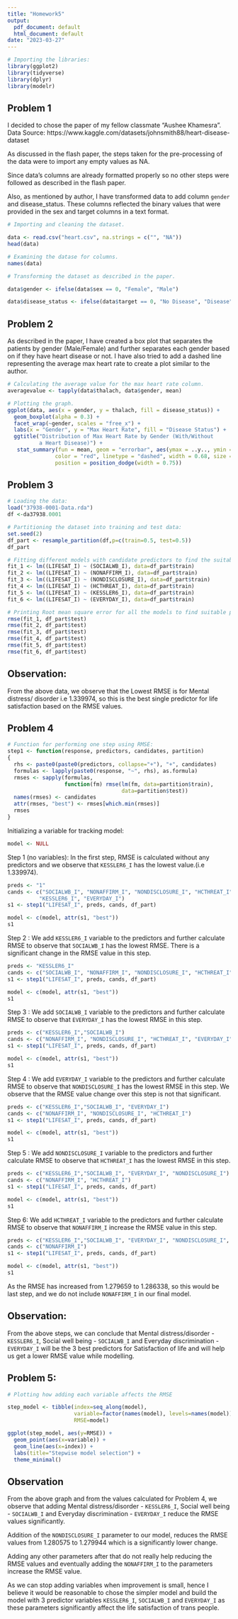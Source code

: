```yaml
---
title: "Homework5"
output:
  pdf_document: default
  html_document: default
date: "2023-03-27"
---
```


```r
# Importing the libraries:
library(ggplot2)
library(tidyverse)
library(dplyr)
library(modelr)
```

## Problem 1

I decided to chose the paper of my fellow classmate "Aushee Khamesra".
Data Source: https://www.kaggle.com/datasets/johnsmith88/heart-disease-dataset

As discussed in the flash paper, the steps taken for the pre-processing of the
data were to import any empty values as NA.

Since data's columns are already formatted properly so no other steps were 
followed as described in the flash paper.

Also, as mentioned by author, I have transformed data to add column `gender`
and disease_status. These columns reflected the binary values that were provided
in the sex and target columns in a text format.

```r
# Importing and cleaning the dataset.

data <- read.csv("heart.csv", na.strings = c("", "NA"))
head(data)
```

```r
# Examining the datase for columns.
names(data)
```

```r
# Transforming the dataset as described in the paper.

data$gender <- ifelse(data$sex == 0, "Female", "Male")

data$disease_status <- ifelse(data$target == 0, "No Disease", "Disease")
```

## Problem 2

As described in the paper, I have created a box plot that separates the patients
by gender (Male/Female) and further separates each gender based on if they have
heart disease or not. I have also tried to add a dashed line representing the
average max heart rate to create a plot similar to the author.

```r
# Calculating the average value for the max heart rate column.
averagevalue <- tapply(data$thalach, data$gender, mean)

# Plotting the graph.
ggplot(data, aes(x = gender, y = thalach, fill = disease_status)) +
  geom_boxplot(alpha = 0.3) +
  facet_wrap(~gender, scales = "free_x") +
  labs(x = "Gender", y = "Max Heart Rate", fill = "Disease Status") +
  ggtitle("Distribution of Max Heart Rate by Gender (With/Without 
          a Heart Disease)") +
   stat_summary(fun = mean, geom = "errorbar", aes(ymax = ..y.., ymin = ..y..), 
               color = "red", linetype = "dashed", width = 0.68, size = 0.75, 
               position = position_dodge(width = 0.75))
```


## Problem 3

```r
# Loading the data:
load("37938-0001-Data.rda") 
df <-da37938.0001
```


```r
# Partitioning the dataset into training and test data:
set.seed(2)
df_part <- resample_partition(df,p=c(train=0.5, test=0.5))
df_part
```

```r
# Fitting different models with candidate predictors to find the suitable one:
fit_1 <- lm((LIFESAT_I) ~ (SOCIALWB_I), data=df_part$train)
fit_2 <- lm((LIFESAT_I) ~ (NONAFFIRM_I), data=df_part$train)
fit_3 <- lm((LIFESAT_I) ~ (NONDISCLOSURE_I), data=df_part$train)
fit_4 <- lm((LIFESAT_I) ~ (HCTHREAT_I), data=df_part$train)
fit_5 <- lm((LIFESAT_I) ~ (KESSLER6_I), data=df_part$train)
fit_6 <- lm((LIFESAT_I) ~ (EVERYDAY_I), data=df_part$train)
```

```r
# Printing Root mean square error for all the models to find suitable predictor:
rmse(fit_1, df_part$test)
rmse(fit_2, df_part$test)
rmse(fit_3, df_part$test)
rmse(fit_4, df_part$test)
rmse(fit_5, df_part$test)
rmse(fit_6, df_part$test)
```

## Observation:
From the above data, we observe that the Lowest RMSE is for Mental distress/
disorder i.e 1.339974, so this is the best single predictor for life satisfaction
based on the RMSE values.


## Problem 4

```r
# Function for performing one step using RMSE:
step1 <- function(response, predictors, candidates, partition)
{
  rhs <- paste0(paste0(predictors, collapse="+"), "+", candidates)
  formulas <- lapply(paste0(response, "~", rhs), as.formula)
  rmses <- sapply(formulas,
                  function(fm) rmse(lm(fm, data=partition$train),
                                    data=partition$test))
  names(rmses) <- candidates
  attr(rmses, "best") <- rmses[which.min(rmses)]
  rmses
}
```

Initializing a variable for tracking model:

```r
model <- NULL
```


Step 1 (no variables): In the first step, RMSE is calculated without any
predictors and we observe that `KESSLER6_I` has the lowest value.(i.e 1.339974).


```r
preds <- "1"
cands <- c("SOCIALWB_I", "NONAFFIRM_I", "NONDISCLOSURE_I", "HCTHREAT_I",
          "KESSLER6_I", "EVERYDAY_I")
s1 <- step1("LIFESAT_I", preds, cands, df_part)

model <- c(model, attr(s1, "best"))
s1
```

Step 2 : We add `KESSLER6_I` variable to the predictors and further calculate 
RMSE to observe that `SOCIALWB_I` has the lowest RMSE. There is a significant
change in the RMSE value in this step.


```r
preds <- "KESSLER6_I"
cands <- c("SOCIALWB_I", "NONAFFIRM_I", "NONDISCLOSURE_I", "HCTHREAT_I", "EVERYDAY_I")
s1 <- step1("LIFESAT_I", preds, cands, df_part)

model <- c(model, attr(s1, "best"))
s1
```

Step 3 : We add `SOCIALWB_I` variable to the predictors and further calculate 
RMSE to observe that `EVERYDAY_I ` has the lowest RMSE in this step.


```r
preds <- c("KESSLER6_I","SOCIALWB_I")
cands <- c("NONAFFIRM_I", "NONDISCLOSURE_I", "HCTHREAT_I", "EVERYDAY_I")
s1 <- step1("LIFESAT_I", preds, cands, df_part)

model <- c(model, attr(s1, "best"))
s1
```

Step 4 : We add `EVERYDAY_I` variable to the predictors and further calculate 
RMSE to observe that `NONDISCLOSURE_I ` has the lowest RMSE in this step. We observe
that the RMSE value change over this step is not that significant.


```r
preds <- c("KESSLER6_I","SOCIALWB_I", "EVERYDAY_I")
cands <- c("NONAFFIRM_I", "NONDISCLOSURE_I", "HCTHREAT_I")
s1 <- step1("LIFESAT_I", preds, cands, df_part)

model <- c(model, attr(s1, "best"))
s1
```

Step 5 : We add `NONDISCLOSURE_I` variable to the predictors and further calculate 
RMSE to observe that `HCTHREAT_I ` has the lowest RMSE in this step. 


```r
preds <- c("KESSLER6_I","SOCIALWB_I", "EVERYDAY_I", "NONDISCLOSURE_I")
cands <- c("NONAFFIRM_I", "HCTHREAT_I")
s1 <- step1("LIFESAT_I", preds, cands, df_part)

model <- c(model, attr(s1, "best"))
s1
```

Step 6: We add `HCTHREAT_I` variable to the predictors and further calculate 
RMSE to observe that `NONAFFIRM_I ` increase the RMSE value in this step.


```r
preds <- c("KESSLER6_I","SOCIALWB_I", "EVERYDAY_I", "NONDISCLOSURE_I", "HCTHREAT_I")
cands <- c("NONAFFIRM_I")
s1 <- step1("LIFESAT_I", preds, cands, df_part)

model <- c(model, attr(s1, "best"))
s1
```

As the RMSE has increased from 1.279659 to 1.286338, so this would be last step,
and we do not include `NONAFFIRM_I ` in our final model.

## Observation:

From the above steps, we can conclude that Mental distress/disorder - `KESSLER6_I`, 
Social well being - `SOCIALWB_I` and Everyday discrimination - `EVERYDAY_I` will 
be the 3 best predictors for Satisfaction of life and will help us get a lower
RMSE value while modelling.


## Problem 5:

```r
# Plotting how adding each variable affects the RMSE 

step_model <- tibble(index=seq_along(model),
                     variable=factor(names(model), levels=names(model)),
                     RMSE=model)

ggplot(step_model, aes(y=RMSE)) +
  geom_point(aes(x=variable)) +
  geom_line(aes(x=index)) +
  labs(title="Stepwise model selection") +
  theme_minimal()
```

## Observation

From the above graph and from the values calculated for Problem 4, we observe that
adding Mental distress/disorder - `KESSLER6_I`, Social well being - `SOCIALWB_I`
and Everyday discrimination - `EVERYDAY_I` reduce the RMSE values significantly. 

Addition of the `NONDISCLOSURE_I` parameter to our model, reduces the RMSE values 
from 1.280575 to 1.279944 which is a significantly lower change.

Adding any other parameters after that do not really help reducing the RMSE values
and eventually adding the `NONAFFIRM_I` to the parameters increase the RMSE value.

As we can stop adding variables when improvement is small, hence I believe it 
would be reasonable to chose the simpler model and build the model with 3 predictor 
variables `KESSLER6_I`, `SOCIALWB_I` and `EVERYDAY_I` as these parameters 
significantly affect the life satisfaction of trans people.
